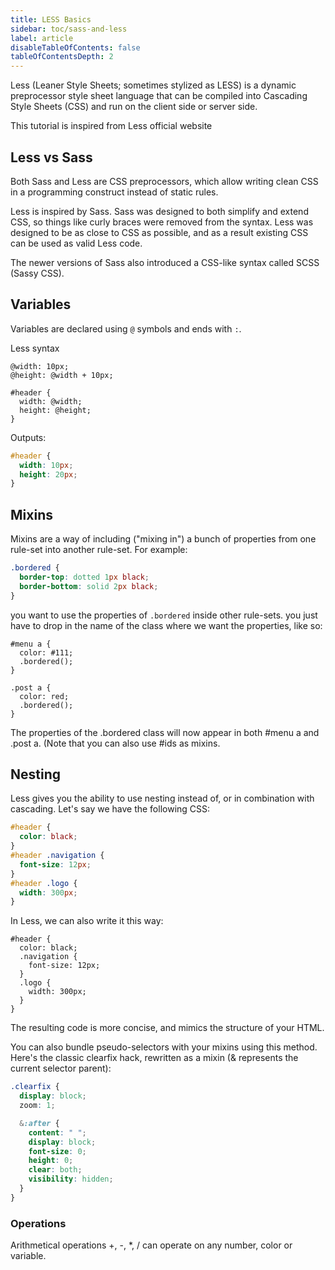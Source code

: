 ```yaml
---
title: LESS Basics
sidebar: toc/sass-and-less
label: article
disableTableOfContents: false
tableOfContentsDepth: 2
---
```


Less (Leaner Style Sheets; sometimes stylized as LESS) is a dynamic preprocessor style sheet language that can be compiled into Cascading Style Sheets (CSS) and run on the client side or server side.

This tutorial is inspired from Less official website

## Less vs Sass

Both Sass and Less are CSS preprocessors, which allow writing clean CSS in a programming construct instead of static rules.

Less is inspired by Sass. Sass was designed to both simplify and extend CSS, so things like curly braces were removed from the syntax. Less was designed to be as close to CSS as possible, and as a result existing CSS can be used as valid Less code.

The newer versions of Sass also introduced a CSS-like syntax called SCSS (Sassy CSS).

## Variables

Variables are declared using `@` symbols and ends with `:`.

Less syntax

```less
@width: 10px;
@height: @width + 10px;

#header {
  width: @width;
  height: @height;
}
```

Outputs:

```css
#header {
  width: 10px;
  height: 20px;
}
```

## Mixins

Mixins are a way of including ("mixing in") a bunch of properties from one rule-set into another rule-set. For example:

```css
.bordered {
  border-top: dotted 1px black;
  border-bottom: solid 2px black;
}
```

you want to use the properties of `.bordered` inside other rule-sets. you just have to drop in the name of the class where we want the properties, like so:

```less
#menu a {
  color: #111;
  .bordered();
}

.post a {
  color: red;
  .bordered();
}
```

The properties of the .bordered class will now appear in both #menu a and .post a. (Note that you can also use #ids as mixins.

## Nesting

Less gives you the ability to use nesting instead of, or in combination with cascading. Let's say we have the following CSS:

```css
#header {
  color: black;
}
#header .navigation {
  font-size: 12px;
}
#header .logo {
  width: 300px;
}
```

In Less, we can also write it this way:

```less
#header {
  color: black;
  .navigation {
    font-size: 12px;
  }
  .logo {
    width: 300px;
  }
}
```

The resulting code is more concise, and mimics the structure of your HTML.

You can also bundle pseudo-selectors with your mixins using this method. Here's the classic clearfix hack, rewritten as a mixin (& represents the current selector parent):

```css
.clearfix {
  display: block;
  zoom: 1;

  &:after {
    content: " ";
    display: block;
    font-size: 0;
    height: 0;
    clear: both;
    visibility: hidden;
  }
}
```

### Operations

Arithmetical operations +, -, \*, / can operate on any number, color or variable.
